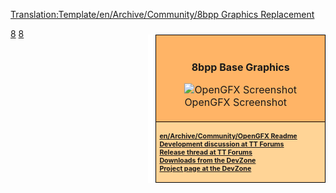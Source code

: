 <noinclude>[[Translation:Template/en/Archive/Community/8bpp Graphics Replacement]]</noinclude><noinclude></noinclude>
<div style="float:right; padding-left:12px; background:#ffffff;margin-top:10px;">
<div style="border:1px solid #000000; background:#ffb466; padding:5px; -moz-border-radius-topleft:5px; -moz-border-radius-topright:5px; font-size: 12pt;">
<div style="text-align:center; margin-bottom:1em"><strong style="font-size:1em">{{PAGENAME}}<br />8bpp Base Graphics</strong></div>
[[File:en/Archive/Community/OpenGFX Screenshot.png|center|OpenGFX Screenshot]]
</div>
<div style="border:1px solid black; border-top-width: 0px; background:#ffd496; padding:5px; -moz-border-radius-bottomleft:5px; -moz-border-radius-bottomright:8px; font-size: 8pt; font-weight:bold">
[[en/Archive/Community/OpenGFX Readme]]<br />

[http://www.tt-forums.net/viewtopic.php?t=38122 Development discussion at TT Forums]<br/>
[http://www.tt-forums.net/viewtopic.php?t=40162 Release thread at TT Forums]<br/>
[http://bundles.openttdcoop.org/opengfx/releases Downloads from the DevZone]<br>
[http://dev.openttdcoop.org/projects/OpenGFX/ Project page at the DevZone]<br/>
</div>
</div><includeonly>[[Category:en/Archive/Community/8bpp Graphics Replacement|{{PAGENAME}}]]</includeonly><noinclude>

[[Category:en/Templates|8]][[Category:en/Navigation|8]]
</noinclude>